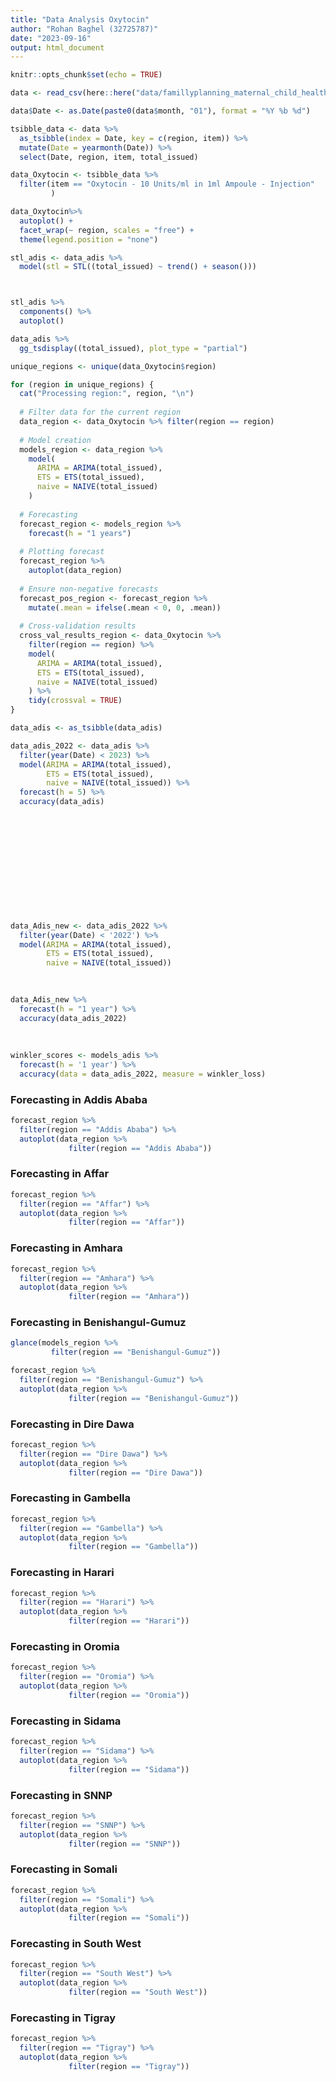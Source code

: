 ```yaml
---
title: "Data Analysis Oxytocin"
author: "Rohan Baghel (32725787)"
date: "2023-09-16"
output: html_document
---
```


```r
knitr::opts_chunk$set(echo = TRUE)
```

```r
data <- read_csv(here::here("data/famillyplanning_maternal_child_health_products.csv"))

data$Date <- as.Date(paste0(data$month, "01"), format = "%Y %b %d")

tsibble_data <- data %>%
  as_tsibble(index = Date, key = c(region, item)) %>%
  mutate(Date = yearmonth(Date)) %>%
  select(Date, region, item, total_issued)

```

```r
data_Oxytocin <- tsibble_data %>% 
  filter(item == "Oxytocin - 10 Units/ml in 1ml Ampoule - Injection" 
         )

data_Oxytocin%>% 
  autoplot() +
  facet_wrap(~ region, scales = "free") +
  theme(legend.position = "none")

```





```r


stl_adis <- data_adis %>%
  model(stl = STL((total_issued) ~ trend() + season()))



stl_adis %>% 
  components() %>% 
  autoplot()

```


```r
data_adis %>%
  gg_tsdisplay((total_issued), plot_type = "partial") 
```





```r
unique_regions <- unique(data_Oxytocin$region)

for (region in unique_regions) {
  cat("Processing region:", region, "\n")
  
  # Filter data for the current region
  data_region <- data_Oxytocin %>% filter(region == region)
  
  # Model creation
  models_region <- data_region %>% 
    model(
      ARIMA = ARIMA(total_issued),
      ETS = ETS(total_issued),
      naive = NAIVE(total_issued)
    )
  
  # Forecasting
  forecast_region <- models_region %>% 
    forecast(h = "1 years")
  
  # Plotting forecast
  forecast_region %>% 
    autoplot(data_region)
  
  # Ensure non-negative forecasts
  forecast_pos_region <- forecast_region %>%
    mutate(.mean = ifelse(.mean < 0, 0, .mean))
  
  # Cross-validation results
  cross_val_results_region <- data_Oxytocin %>%
    filter(region == region) %>%
    model(
      ARIMA = ARIMA(total_issued),
      ETS = ETS(total_issued),
      naive = NAIVE(total_issued)
    ) %>%
    tidy(crossval = TRUE)
}


```



```r

data_adis <- as_tsibble(data_adis)

data_adis_2022 <- data_adis %>% 
  filter(year(Date) < 2023) %>% 
  model(ARIMA = ARIMA(total_issued),
        ETS = ETS(total_issued),
        naive = NAIVE(total_issued)) %>%
  forecast(h = 5) %>%
  accuracy(data_adis)


  









  
data_Adis_new <- data_adis_2022 %>% 
  filter(year(Date) < '2022') %>% 
  model(ARIMA = ARIMA(total_issued),
        ETS = ETS(total_issued),
        naive = NAIVE(total_issued))
  
  

data_Adis_new %>% 
  forecast(h = "1 year") %>% 
  accuracy(data_adis_2022)
  
  
  
winkler_scores <- models_adis %>%
  forecast(h = '1 year') %>% 
  accuracy(data = data_adis_2022, measure = winkler_loss)


```

### Forecasting in Addis Ababa

```r
forecast_region %>% 
  filter(region == "Addis Ababa") %>% 
  autoplot(data_region %>% 
             filter(region == "Addis Ababa"))
```


### Forecasting in Affar
```r
forecast_region %>% 
  filter(region == "Affar") %>% 
  autoplot(data_region %>% 
             filter(region == "Affar"))
```

### Forecasting in Amhara
```r
forecast_region %>% 
  filter(region == "Amhara") %>% 
  autoplot(data_region %>% 
             filter(region == "Amhara"))
```

### Forecasting in Benishangul-Gumuz
```r

glance(models_region %>% 
         filter(region == "Benishangul-Gumuz"))

forecast_region %>% 
  filter(region == "Benishangul-Gumuz") %>% 
  autoplot(data_region %>% 
             filter(region == "Benishangul-Gumuz"))
```

### Forecasting in Dire Dawa
```r
forecast_region %>% 
  filter(region == "Dire Dawa") %>% 
  autoplot(data_region %>% 
             filter(region == "Dire Dawa"))
```


### Forecasting in Gambella 
```r
forecast_region %>% 
  filter(region == "Gambella") %>% 
  autoplot(data_region %>% 
             filter(region == "Gambella"))
```

### Forecasting in Harari 
```r
forecast_region %>% 
  filter(region == "Harari") %>% 
  autoplot(data_region %>% 
             filter(region == "Harari"))
```


### Forecasting in Oromia
```r
forecast_region %>% 
  filter(region == "Oromia") %>% 
  autoplot(data_region %>% 
             filter(region == "Oromia"))
```

### Forecasting in Sidama
```r
forecast_region %>% 
  filter(region == "Sidama") %>% 
  autoplot(data_region %>% 
             filter(region == "Sidama"))
```

### Forecasting in SNNP
```r
forecast_region %>% 
  filter(region == "SNNP") %>% 
  autoplot(data_region %>% 
             filter(region == "SNNP"))
```

### Forecasting in Somali
```r
forecast_region %>% 
  filter(region == "Somali") %>% 
  autoplot(data_region %>% 
             filter(region == "Somali"))
```

### Forecasting in South West
```r
forecast_region %>% 
  filter(region == "South West") %>% 
  autoplot(data_region %>% 
             filter(region == "South West"))
```

### Forecasting in Tigray
```r
forecast_region %>% 
  filter(region == "Tigray") %>% 
  autoplot(data_region %>% 
             filter(region == "Tigray"))
```